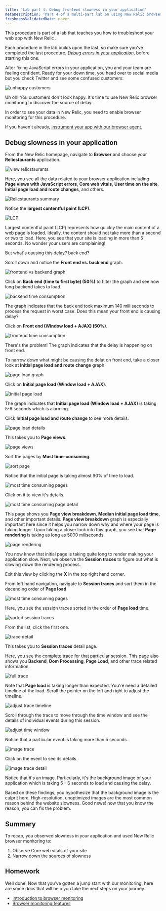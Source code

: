 ```yaml
---
title: 'Lab part 4: Debug frontend slowness in your application'
metaDescription: 'Part 4 of a multi-part lab on using New Relic browser monitoring to troubleshoot your site: Debug your frontend'
freshnessValidatedDate: never
---
```


<Callout variant="course" title="lab">

This procedure is part of a lab that teaches you how to troubleshoot your web app with New Relic <InlinePopover type="browser" />.

Each procedure in the lab builds upon the last, so make sure you've completed the last procedure, [_Debug errors in your application_](/docs/browser/new-relic-browser/lab/debug-errors), before starting this one.

</Callout>

After fixing JavaScript errors in your application, you and your team are feeling confident. Ready for your down time, you head over to social media but you check Twitter and see some confused customers:

<img
  title="unhappy customers"
  alt="unhappy customers"
  src="https://docs-website-netlify.netlify.app/.netlify/images?url=/static/browser-lab-screenshot-tweet-29344d05cb89c0d993ccc202b64595b9.webp"
/>

Uh oh! You customers don't look happy. It's time to use New Relic browser monitoring to discover the source of delay. 

<Callout variant='important'>

In order to see your data in New Relic, you need to enable browser monitoring for this procedure. 

If you haven't already, [instrument your app with our browser agent](/docs/browser/new-relic-browser/lab/install-browser-agent).

</Callout>

## Debug slowness in your application

<Steps>

<Step>

From the New Relic homepage, navigate to <DNT>**Browser**</DNT> and choose your <DNT>**Relicstaurants**</DNT> application.

<img
  title="view relicstaurants"
  alt="view relicstaurants"
  src="https://docs-website-netlify.netlify.app/.netlify/images?url=/static/browser-lab-screenshot-view-relicstaurants-47bd741278741871b723876cda26029f.webp"
/>

</Step>

<Step>

Here, you see all the data related to your browser application including <DNT>**Page views with JavaScript errors**</DNT>, <DNT>**Core web vitals**</DNT>, <DNT>**User time on the site**</DNT>, <DNT>**Initial page load and route changes**</DNT>, and others.

<img
  title="Relicstaurants summary"
  alt="Relicstaurants summary"
  src="https://docs-website-netlify.netlify.app/.netlify/images?url=/static/browser-lab-screenshot-relicstaurants-browser-app-ffb3e11e21b6d43d2a1d336b3520ed28.webp"
/>

Notice the <DNT>**largest contentful paint (LCP)**</DNT>.

<img
  title="LCP"
  alt="LCP"
  src="https://docs-website-netlify.netlify.app/.netlify/images?url=/static/browser-lab-screenshot-LCP-0e5c1fd7b2db573d64628b1cf008a5eb.webp"
/>

Largest contentful paint (LCP) represents how quickly the main content of a web page is loaded. Ideally, the content should not take more than a second or two to load. 
Here, you see that your site is loading in more than 5 seconds. No wonder your users are complaining!  

But what's causing this delay? back end?

</Step>

<Step>

Scroll down and notice the <DNT>**Front end vs. back end**</DNT> graph.

<img
  title="frontend vs backend graph"
  alt="frontend vs backend graph"
  src="https://docs-website-netlify.netlify.app/.netlify/images?url=/static/browser-lab-screenshot-frontend-vs-backend-e4343286724825424a124b126994e201.webp"
/>

Click on <DNT>**Back end (time to first byte) (50%)**</DNT> to filter the graph and see how long backend takes to load. 

<img
  title="backend time consumption"
  alt="backend time consumption"
  src="https://docs-website-netlify.netlify.app/.netlify/images?url=/static/browser-lab-screenshot-backend-d2be3b8602d947185cca609f3b1252ff.webp"
/>

The graph indicates that the back end took maximum 140 mili seconds to process the request in worst case. Does this mean your front end is causing delay? 

Click on <DNT>**Front end (Window load + AJAX) (50%)**</DNT>.

<img
  title="frontend time consumption"
  alt="frontend time consumption"
  src="https://docs-website-netlify.netlify.app/.netlify/images?url=/static/browser-lab-screenshot-frontend-c298e4cbb7b6869e5a35d76cf9dd8bf1.webp"
/>

There's the problem! The graph indicates that the delay is happening on front end.

</Step>

<Step>

To narrow down what might be causing the delat on front end, take a closer look at <DNT>**Initial page load and route change**</DNT> graph.

<img
  title="page load graph"
  alt="page load graph"
  src="https://docs-website-netlify.netlify.app/.netlify/images?url=/static/browser-lab-screenshot-page-load-graph-ca8498819246a376c66b01bff9662c9c.webp"
/>

</Step>

<Step>

Click on <DNT>**Initial page load (Window load + AJAX)**</DNT>.

<img
  title="initial page load"
  alt="initial page load"
  src="https://docs-website-netlify.netlify.app/.netlify/images?url=/static/browser-lab-screenshot-initial-page-load-e8db58ec694bff7d6dd7c8ab5fad91fb.webp"
/> 

The graph indicates that <DNT>**Initial page load (Window load + AJAX)**</DNT> is taking 5-6 seconds which is alarming. 

</Step>

<Step>

Click <DNT>**Initial page load and route change**</DNT> to see more details.

<img
  title="page load details"
  alt="page load details"
  src="https://docs-website-netlify.netlify.app/.netlify/images?url=/static/browser-lab-screenshot-page-load-detail-e3210b31c1a184a4986de8ac201387b8.webp"
/> 

This takes you to <DNT>**Page views**</DNT>.

<img
  title="page views"
  alt="page views"
  src="https://docs-website-netlify.netlify.app/.netlify/images?url=/static/browser-lab-screenshot-page-views-a19ec6e8a8e7f65616a42fdb3dfb4a02.webp"
/>

</Step>

<Step>

Sort the pages by <DNT>**Most time-consuming**</DNT>.

<img
  title="sort page"
  alt="sort page"
  src="https://docs-website-netlify.netlify.app/.netlify/images?url=/static/browser-lab-screenshot-sort-pages-8a90a6844bce0440b7ff66ed1a429904.webp"
/>

Notice that the initial page is taking almost 90% of time to load. 

<img
  title="most time consuming pages"
  alt="most time consuming pages"
  src="https://docs-website-netlify.netlify.app/.netlify/images?url=/static/browser-lab-screenshot-most-time-consuming-page-d1cf2c3e6f936e599a76e8a969d37b67.webp"
/>

Click on it to view it's details.

<img
  title="most time consuming page detail"
  alt="most time consuming page detail"
  src="https://docs-website-netlify.netlify.app/.netlify/images?url=/static/browser-lab-screenshot-most-time-consuming-page-detail-c2ca6b98ef35f38447db795a840f2397.webp"
/>

This page shows you <DNT>**Page view breakdown**</DNT>, <DNT>**Median initial page load time**</DNT>, and other important details. <DNT>**Page view breakdown**</DNT> graph is especially important here since it helps you narrow down why and where your page is taking longer.
Upon taking a closer look into this graph, you see that <DNT>**Page rendering**</DNT> is taking as long as 5000 miliseconds.

<img
  title="page rendering"
  alt="page rendering"
  src="https://docs-website-netlify.netlify.app/.netlify/images?url=/static/browser-lab-screenshot-page-rendering-b21f450a48af51d8eb139fe511838399.webp"
/>

You now know that initial page is taking quite long to render making your application slow. Next, we observe the <DNT>**Session traces**</DNT> to figure out what is slowing down the rendering process. 

Exit this view by clicking the <DNT>**X**</DNT> in the top right hand corner.

</Step>

<Step>

From left hand navigation, navigate to <DNT>**Session traces**</DNT> and sort them in the decending order of <DNT>**Page load**</DNT>.

<img
  title="most time consuming pages"
  alt="most time consuming pages"
  src="https://docs-website-netlify.netlify.app/.netlify/images?url=/static/browser-lab-screenshot-session-traces-163faa907bd2993849f2e7f0d33f1584.webp"
/>

</Step>

<Step>

Here, you see the session traces sorted in the order of <DNT>**Page load**</DNT> time.

<img
  title="sorted session traces"
  alt="sorted session traces"
  src="https://docs-website-netlify.netlify.app/.netlify/images?url=/static/browser-lab-screenshot-sorted-session-traces-53fa1464918af0c6f63d2e706bc420eb.webp"
/>

</Step>

<Step>

From the list, click the first one.

<img
  title="navigate to trace detail"
  alt="trace detail"
  src="https://docs-website-netlify.netlify.app/.netlify/images?url=/static/browser-lab-screenshot-navigate-to-trace-detail-07b960d56ffe50a83a2f8b22dbdc94de.webp"
/>

This takes you to <DNT>**Session traces**</DNT> detail page.

Here, you see the complete trace for that particular session. This page also shows you <DNT>**Backend**</DNT>, <DNT>**Dom Processing**</DNT>, <DNT>**Page Load**</DNT>, and other trace related information.

<img
  title="full trace"
  alt="full trace"
  src="https://docs-website-netlify.netlify.app/.netlify/images?url=/static/browser-lab-screenshot-trace-9fdb9c00e768aae92143ad575224c4c9.webp"
/>

</Step>

<Step>

Note that <DNT>**Page load**</DNT> is taking longer than expected. You're need a detailed timeline of the load. Scroll the pointer on the left and right to adjust the timeline. 

<img
  title="adjust trace timeline"
  alt="adjust trace timeline"
  src="https://docs-website-netlify.netlify.app/.netlify/images?url=/static/browser-lab-screenshot-adjust-timeline-1adcb644512a1c3a803a217db2886c8f.webp"
/>

</Step>

<Step>

Scroll through the trace to move through the time window and see the details of individual events during this session.

<img
  title="adjust time window"
  alt="adjust time window"
  src="https://docs-website-netlify.netlify.app/.netlify/images?url=/static/browser-lab-screenshot-trace-time-window-detail-0b08f443574a1af64b2aa86ec8e72ce3.webp"
/>

</Step>

<Step>

Notice that a particular event is taking more than 5 seconds.

<img
  title="image trace"
  alt="image trace"
  src="https://docs-website-netlify.netlify.app/.netlify/images?url=/static/browser-lab-screenshot-image-trace-fb787712c568c8bbde7bfebb72d97156.webp"
/>

</Step>

<Step>

Click on the event to see its details.

<img
  title="image trace detail"
  alt="image trace detail"
  src="https://docs-website-netlify.netlify.app/.netlify/images?url=/static/browser-lab-screenshot-image-trace-detail-2e600bce919b024ce846bae68431fc5d.webp"
/>

Notice that it's an image. Particularly, it's the background image of your application which is taking 5 - 6 seconds to load and causing the delay.

</Step>

</Steps>

Based on these findings, you hypothesize that the background image is the culprit here. High-resolution, unoptimized images are the most common reason behind the website slowness.
Good news! now that you know the reason, you can fix the problem.

## Summary

To recap, you observed slowness in your application and used New Relic browser monitoring to:

1. Observe Core web vitals of your site
2. Narrow down the sources of slowness

## Homework

Well done! Now that you've gotten a jump start with our monitoring, here are some docs that will help you take the next steps on your journey.

- [Introduction to browser monitoring](/docs/browser/browser-monitoring/getting-started/introduction-browser-monitoring/)
- [Browser monitoring features](/docs/browser/new-relic-browser/browser-pro-features/intro-to-browser-pro-features)

